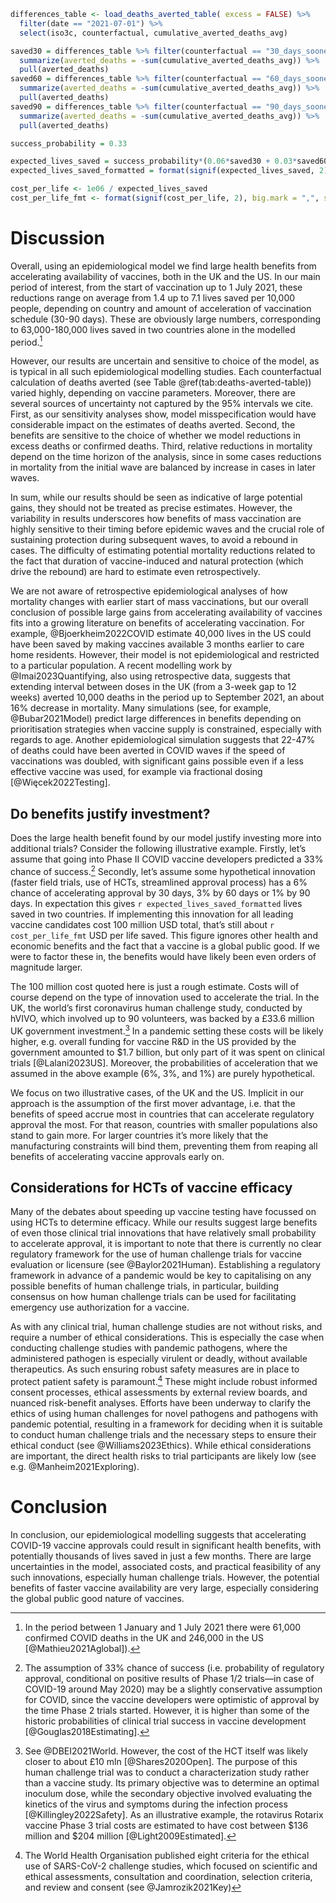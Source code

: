 ```r
differences_table <- load_deaths_averted_table( excess = FALSE) %>% 
  filter(date == "2021-07-01") %>% 
  select(iso3c, counterfactual, cumulative_averted_deaths_avg) 

saved30 = differences_table %>% filter(counterfactual == "30_days_sooner") %>% 
  summarize(averted_deaths = -sum(cumulative_averted_deaths_avg)) %>% 
  pull(averted_deaths)
saved60 = differences_table %>% filter(counterfactual == "60_days_sooner") %>% 
  summarize(averted_deaths = -sum(cumulative_averted_deaths_avg)) %>% 
  pull(averted_deaths)
saved90 = differences_table %>% filter(counterfactual == "90_days_sooner") %>% 
  summarize(averted_deaths = -sum(cumulative_averted_deaths_avg)) %>% 
  pull(averted_deaths)

success_probability = 0.33

expected_lives_saved = success_probability*(0.06*saved30 + 0.03*saved60 + 0.01*saved90)
expected_lives_saved_formatted = format(signif(expected_lives_saved, 2), big.mark = ",", scientific = FALSE)

cost_per_life <- 1e06 / expected_lives_saved
cost_per_life_fmt <- format(signif(cost_per_life, 2), big.mark = ",", scientific = FALSE)
```

# Discussion

Overall, using an epidemiological model we find large health benefits from accelerating availability of vaccines, both in the UK and the US. In our main period of interest, from the start of vaccination up to 1 July 2021, these reductions range on average from 1.4 up to 7.1 lives saved per 10,000 people, depending on country and amount of acceleration of vaccination schedule (30-90 days). These are obviously large numbers, corresponding to 63,000-180,000 lives saved in two countries alone in the modelled period.[^17] 

However, our results are uncertain and sensitive to choice of the model, as is typical in all such epidemiological modelling studies. Each counterfactual calculation of deaths averted (see Table \@ref(tab:deaths-averted-table)) varied highly, depending on vaccine parameters. Moreover, there are several sources of uncertainty not captured by the 95% intervals we cite. First, as our sensitivity analyses show, model misspecification would have considerable impact on the estimates of deaths averted. Second, the benefits are sensitive to the choice of whether we model reductions in excess deaths or confirmed deaths. Third, relative reductions in mortality depend on the time horizon of the analysis, since in some cases reductions in mortality from the initial wave are balanced by increase in cases in later waves. 

In sum, while our results should be seen as indicative of large potential gains, they should not be treated as precise estimates. However, the variability in results underscores how benefits of mass vaccination are highly sensitive to their timing before epidemic waves and the crucial role of sustaining protection during subsequent waves, to avoid a rebound in cases. The difficulty of estimating potential mortality reductions related to the fact that duration of vaccine-induced and natural protection (which drive the rebound) are hard to estimate even retrospectively.

We are not aware of retrospective epidemiological analyses of how mortality changes with earlier start of mass vaccinations, but our overall conclusion of possible large gains from accelerating availability of vaccines fits into a growing literature on benefits of accelerating vaccination. For example, @Bjoerkheim2022COVID estimate 40,000 lives in the US could have been saved by making vaccines available 3 months earlier to care home residents. However, their model is not epidemiological and restricted to a particular population. A recent modelling work by @Imai2023Quantifying, also using retrospective data, suggests that extending interval between doses in the UK (from a 3-week gap to 12 weeks) averted 10,000 deaths in the period up to September 2021, an about 16% decrease in mortality. Many simulations (see, for example, @Bubar2021Model) predict large differences in benefits depending on prioritisation strategies when vaccine supply is constrained, especially with regards to age. Another epidemiological simulation suggests that 22-47% of deaths could have been averted in COVID waves if the speed of vaccinations was doubled, with significant gains possible even if a less effective vaccine was used, for example via fractional dosing [@Więcek2022Testing].


## Do benefits justify investment?

Does the large health benefit found by our model justify investing more into additional trials? Consider the following illustrative example. Firstly, let's assume that going into Phase II COVID vaccine developers predicted a 33% chance of success.[^18] Secondly, let’s assume some hypothetical innovation (faster field trials, use of HCTs, streamlined approval process) has a 6% chance of accelerating approval by 30 days, 3% by 60 days or 1% by 90 days. In expectation this gives `r expected_lives_saved_formatted` lives saved in two countries. If implementing this innovation for all leading vaccine candidates cost 100 million USD total, that's still about `r cost_per_life_fmt` USD per life saved. This figure ignores other health and economic benefits and the fact that a vaccine is a global public good. If we were to factor these in, the benefits would have likely been even orders of magnitude larger.

The 100 million cost quoted here is just a rough estimate. Costs will of course depend on the type of innovation used to accelerate the trial. In the UK, the world's first coronavirus human challenge study, conducted by hVIVO, which involved up to 90 volunteers, was backed by a £33.6 million UK government investment.[^19] In a pandemic setting these costs will be likely higher, e.g. overall funding for vaccine R&D in the US provided by the government amounted to $1.7 billion, but only part of it was spent on clinical trials [@Lalani2023US]. Moreover, the probabilities of acceleration that we assumed in the above example (6%, 3%, and 1%) are purely hypothetical. 

We focus on two illustrative cases, of the UK and the US. Implicit in our approach is the assumption of the first mover advantage, i.e. that the benefits of speed accrue most in countries that can accelerate regulatory approval the most. For that reason, countries with smaller populations also stand to gain more. For larger countries it’s more likely that the manufacturing constraints will bind them, preventing them from reaping all benefits of accelerating vaccine approvals early on.


## Considerations for HCTs of vaccine efficacy

Many of the debates about speeding up vaccine testing have focussed on using HCTs to determine efficacy. While our results suggest large benefits of even those clinical trial innovations that have relatively small probability to accelerate approval, it is important to note that there is currently no clear regulatory framework for the use of human challenge trials for vaccine evaluation or licensure (see @Baylor2021Human). Establishing a regulatory framework in advance of a pandemic would be key to capitalising on any possible benefits of human challenge trials, in particular, building consensus on how human challenge trials can be used for facilitating emergency use authorization for a vaccine. 

As with any clinical trial, human challenge studies are not without risks, and require a number of ethical considerations. This is especially the case when conducting challenge studies with pandemic pathogens, where the administered pathogen is especially virulent or deadly, without available therapeutics. As such ensuring robust safety measures are in place to protect patient safety is paramount.[^20] These might include robust informed consent processes, ethical assessments by external review boards, and nuanced risk-benefit analyses. Efforts have been underway to clarify the ethics of using human challenges for novel pathogens and pathogens with pandemic potential, resulting in a framework for deciding when it is suitable to conduct human challenge trials and the necessary steps to ensure their ethical conduct (see @Williams2023Ethics). While ethical considerations are important, the direct health risks to trial participants are likely low (see e.g. @Manheim2021Exploring). 


# Conclusion

In conclusion, our epidemiological modelling suggests that accelerating COVID-19 vaccine approvals could result in significant health benefits, with potentially thousands of lives saved in just a few months. There are large uncertainties in the model, associated costs, and practical feasibility of any such innovations, especially human challenge trials. However, the potential benefits of faster vaccine availability are very large, especially considering the global public good nature of vaccines.

\newpage

[^17]: In the period between 1 January and 1 July 2021 there were 61,000 confirmed COVID deaths in the UK and 246,000 in the US [@Mathieu2021Aglobal]).

[^18]: The assumption of 33% chance of success (i.e. probability of regulatory approval, conditional on positive results of Phase 1/2 trials—in case of COVID-19 around May 2020) may be a slightly conservative assumption for COVID, since the vaccine developers were optimistic of approval by the time Phase 2 trials started. However, it is higher than some of the historic probabilities of clinical trial success in vaccine development [@Gouglas2018Estimating].

[^19]: See @DBEI2021World. However, the cost of the HCT itself was likely closer to about £10 mln [@Shares2020Open]. The purpose of this human challenge trial was to conduct a characterization study rather than a vaccine study. Its primary objective was to determine an optimal inoculum dose, while the secondary objective involved evaluating the kinetics of the virus and symptoms during the infection process [@Killingley2022Safety]. As an illustrative example, the rotavirus Rotarix vaccine Phase 3 trial costs are estimated to have cost between $136 million and $204 million [@Light2009Estimated].

[^20]: The World Health Organisation published eight criteria for the ethical use of SARS-CoV-2 challenge studies, which focused on scientific and ethical assessments, consultation and coordination, selection criteria, and review and consent (see @Jamrozik2021Key) 
